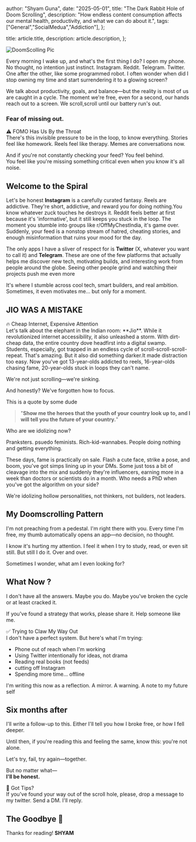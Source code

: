 
  author: "Shyam Guna",
  date: "2025-05-01",
  title: "The Dark Rabbit Hole of Doom Scrolling",
  description:
    "How endless content consumption affects our mental health, productivity, and what we can do about it.",
  tags: ["General","SocialMedua","Addiction"],
};

  title: article.title,
  description: article.description,
};


<Image src={Doomscrolling} alt="DoomScolling Pic" />

Every morning I wake up, and what's the first thing I do? I open my phone. No thought, no intention just instinct. Instagram. Reddit. Telegram. Twitter. One after the other, like some programmed robot. I often wonder when did I stop owning my time and start surrendering it to a glowing screen?

We talk about productivity, goals, and balance—but the reality is most of us are caught in a cycle. The moment we're free, even for a second, our hands reach out to a screen. We scroll,scroll until our battery run's out.

### Fear of missing out.

<div className="callout callout-warning">
  <div className="callout-title">⚠️ FOMO Has Us By the Throat</div>
  There's this invisible pressure to be in the loop, to know everything.  
  Stories feel like homework. Reels feel like therapy.  
  Memes are conversations now.

And if you're not constantly checking your feed? You feel behind.  
 You feel like you're missing something critical even when you know it's all noise.

</div>

## Welcome to the Spiral

Let's be honest **Instagram** is a carefully curated fantasy. Reels are addictive. They're short, addictive, and reward you for doing nothing.You know whatever zuck touches he destroys it. Reddit feels better at first because it's 'informative', but it still keeps you stuck in the loop. The moment you stumble into groups like r/OffMyChestIndia, it's game over. Suddenly, your feed is a nonstop stream of hatred, cheating stories, and enough misinformation that ruins your mood for the day.

The only apps I have a sliver of respect for is **Twitter** (X, whatever you want to call it) and **Telegram**. These are one of the few platforms that actually helps me discover new tech, motivating builds, and interesting work from people around the globe. Seeing other people grind and watching their projects push me even more

It's where I stumble across cool tech, smart builders, and real ambition.  
Sometimes, it even motivates me… but only for a moment.

## JIO WAS A MISTAKE

<div className="callout callout-danger">
  <div className="callout-title">🔥 Cheap Internet, Expensive Attention</div>
  Let's talk about the elephant in the Indian room: **Jio**. While it revolutionized internet accessibility, it also unleashed a storm. With dirt-cheap data, the entire country dove headfirst into a digital swamp. Students, especially, got trapped in an endless cycle of scroll-scroll-scroll-repeat. That's amazing. But it also did something darker.It made distraction too easy.
  Now you've got 13-year-olds addicted to reels, 16-year-olds chasing fame, 20-year-olds stuck in loops they can't name.    
 
  We're not just scrolling—we're sinking.

And honestly? We've forgotten how to focus.

</div>

This is a quote by some dude

> "**Show me the heroes that the youth of your country look up to, and I will tell you the future of your country.**"

Who are we idolizing now?

Pranksters. psuedo feminists. Rich-kid-wannabes. People doing nothing and getting everything.

These days, fame is practically on sale. Flash a cute face, strike a pose, and boom, you've got simps lining up in your DMs. Some just toss a bit of cleavage into the mix and suddenly they're influencers, earning more in a week than doctors or scientists do in a month. Who needs a PhD when you've got the algorithm on your side?

We're idolizing hollow personalities, not thinkers, not builders, not leaders.

## My Doomscrolling Pattern

I'm not preaching from a pedestal. I'm right there with you. Every time I'm free, my thumb automatically opens an app—no decision, no thought.

I know it's hurting my attention. I feel it when I try to study, read, or even sit still. But still I do it. Over and over.

Sometimes I wonder, what am I even looking for?

## What Now ?

I don't have all the answers. Maybe you do. Maybe you've broken the cycle or at least cracked it.

If you've found a strategy that works, please share it. Help someone like me.

<div className="callout callout-tip">
  <div className="callout-title">✅ Trying to Claw My Way Out</div>
  I don't have a perfect system. But here's what I'm trying:

  <ul>
    <li>Phone out of reach when I'm working</li>
    <li>Using Twitter intentionally for ideas, not drama</li>
    <li>Reading real books (not feeds)</li>
    <li>cutting off Instagram</li>
    <li>Spending more time… offline</li>
  </ul>
</div>

I'm writing this now as a reflection. A mirror. A warning. A note to my future self

## Six months after

I'll write a follow-up to this. Either I'll tell you how I broke free, or how I fell deeper.

Until then, if you're reading this and feeling the same, know this: you're not alone.

Let's try, fail, try again—together.

But no matter what—  
**I'll be honest.**

<div className="callout callout-info">
  <div className="callout-title">💬 Got Tips?</div>
  If you've found your way out of the scroll hole, please, drop a message to my twitter.
  Send a DM. I'll reply.
</div>

## The Goodbye 👋

Thanks for reading!
**SHYAM**
